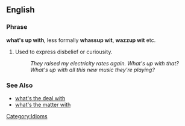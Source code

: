 ==English==

===Phrase===
'''what's up with''', less formally '''whassup wit''', '''wazzup wit''' etc.

# Used to express disbelief or curiousity.
#: ''They raised my electricity rates again.  What's up with that?''
#: ''What's up with all this new music they're playing?''

===See Also===
*[[what's the deal with]]
*[[what's the matter with]]

[[Category:Idioms]]
